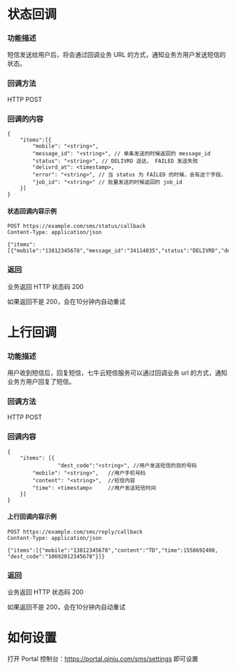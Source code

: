 # 状态回调

### 功能描述
短信发送给用户后，将会通过回调业务 URL 的方式，通知业务方用户发送短信的状态。

### 回调方法

HTTP POST

### 回调的内容
```
{
    "items":[{
        "mobile": "<string>",
        "message_id": "<string>", // 单条发送的时候返回的 message_id
        "status": "<string>", // DELIVRD 送达， FAILED 发送失败
        "delivrd_at": <timestamp>,
        "error": "<string>", // 当 status 为 FAILED 的时候，会有这个字段，
        "job_id": "<string>" // 批量发送的时候返回的 job_id
    }]
}
```

#### 状态回调内容示例
```
POST https://example.com/sms/status/callback
Content-Type: application/json

{"items":[{"mobile":"13812345678","message_id":"34114035","status":"DELIVRD","delivrd_at":1558692400}]}
```

### 返回

业务返回 HTTP 状态码 200 

如果返回不是 200，会在10分钟内自动重试


# 上行回调

### 功能描述
用户收到短信后，回复短信，七牛云短信服务可以通过回调业务 url 的方式，通知业务方用户回复了短信。

### 回调方法

HTTP POST

### 回调内容

```
{
	"items": [{
                "dest_code":"<string>", //用户发送短信的目的号码
		"mobile": "<string>",   //用户手机号码
		"content": "<string>",  //短信内容
		"time": <timestamp>     //用户发送短信时间
	}]
}
```

#### 上行回调内容示例
```
POST https://example.com/sms/reply/callback
Content-Type: application/json

{"items":[{"mobile":"13812345678","content":"TD","time":1558692400, "dest_code":"10692012345678"}]}
```

### 返回

业务返回 HTTP 状态码 200 

如果返回不是 200，会在10分钟内自动重试

# 如何设置

打开 Portal 控制台：https://portal.qiniu.com/sms/settings 即可设置
